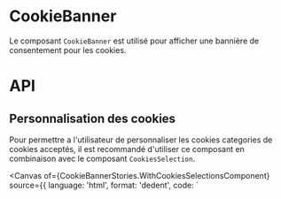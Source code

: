 
<Meta of={CookieBannerStories} />

# CookieBanner

Le composant `CookieBanner` est utilisé pour afficher une bannière de consentement pour les cookies.

<Canvas of={CookieBannerStories.Default}  />

# API

<Controls of={CookieBannerStories.Default} />

## Personnalisation des cookies

Pour permettre a l'utilisateur de personnaliser les cookies categories de cookies acceptés, il est recommandé d'utiliser ce composant en combinaison avec le composant `CookiesSelection`.

<Canvas
	of={CookieBannerStories.WithCookiesSelectionsComponent}
	source={{
		language: 'html',
		format: 'dedent',
		code: `
		<script lang="ts" setup>

			const openBanner = ref(true)
			const openDialog = ref(false)

			const items = {
				essentials: [
					{
						name: 'session',
						description: 'Sauvegarde la session pour rester connecté.',
						conservation: '20 heures',
					},
					{
						name: 'cookie_policy',
						description: 'Sauvegarde les préférences de cookies.',
						conservation: '1 an',
					},
				],
				functional: [
					{
						name: 'contrast',
						description: 'Sauvegarde la personnalisation de l’affichage.',
						conservation: '1 an',
					},
				],
				analytics: [
					{
						name: 'user_id',
						description: 'Sauvegarde l’identifiant unique de visiteur.',
						conservation: '6 mois',
					},
				],
			}

			function onSubmit(e) {
				console.log('Les cookies suivants ont été sélectionnés :', e)
				openDialog.value = false
				openBanner.value = false
				alert('Vos préférences ont été enregistrées.')

				// Charger les cookies non essentiels
			}
		</script>

		<template>
			<DialogBox
				hideActions
				persistent
				v-model="openDialog"
			>
				<div style="overflow: auto">
					<CookiesSelection
						:items="items"
						@submit="onSubmit"
					/>
				</div>
			</DialogBox>


			<CookieBanner
				v-model="openBanner"
				@customize="openDialog = true"
			/>
		</template>
		`
	}}
/>